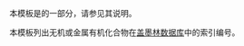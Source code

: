 {{Documentation subpage}}
本模板是{{tl|Chembox}}的一部分，请参见其说明。

本模板列出无机或金属有机化合物在[[盖墨林数据库]]中的索引编号。

<includeonly>
[[Category:化学信息框模板|{{PAGENAME}}]]
</includeonly>